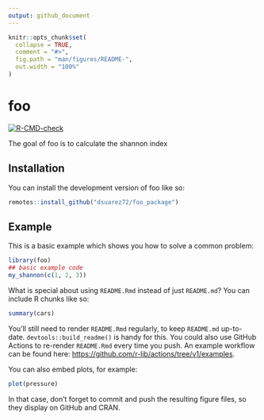 ```yaml
---
output: github_document
---
```


<!-- README.md is generated from README.Rmd. Please edit that file -->

```r
knitr::opts_chunk$set(
  collapse = TRUE,
  comment = "#>",
  fig.path = "man/figures/README-",
  out.width = "100%"
)
```

# foo

<!-- badges: start -->
[![R-CMD-check](https://github.com/dsuarez72/foo_package/actions/workflows/R-CMD-check.yaml/badge.svg)](https://github.com/dsuarez72/foo_package/actions/workflows/R-CMD-check.yaml)
<!-- badges: end -->

The goal of foo is to calculate the shannon index

## Installation

You can install the development version of foo like so:

``` r
remotes::install_github("dsuarez72/foo_package")
```

## Example

This is a basic example which shows you how to solve a common problem:

```r
library(foo)
## basic example code
my_shannon(c(1, 2, 3))
```

What is special about using `README.Rmd` instead of just `README.md`? You can include R chunks like so:

```r
summary(cars)
```

You'll still need to render `README.Rmd` regularly, to keep `README.md` up-to-date. `devtools::build_readme()` is handy for this. You could also use GitHub Actions to re-render `README.Rmd` every time you push. An example workflow can be found here: <https://github.com/r-lib/actions/tree/v1/examples>.

You can also embed plots, for example:

```r
plot(pressure)
```

In that case, don't forget to commit and push the resulting figure files, so they display on GitHub and CRAN.

